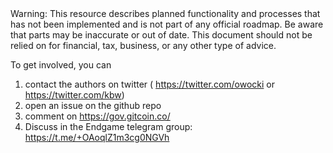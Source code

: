 
<Callout type="warning">
  Warning: This resource describes planned functionality and processes that has
  not been implemented and is not part of any official roadmap. Be aware that parts may be inaccurate or out of
  date.  This document should not be relied on for financial, tax, business, or any other type of advice.
</Callout>

To get involved, you can
1. contact the authors on twitter ( https://twitter.com/owocki or https://twitter.com/kbw)
1. open an issue on the github repo
1. comment on https://gov.gitcoin.co/
1. Discuss in the Endgame telegram group: https://t.me/+OAoqlZ1m3cg0NGVh